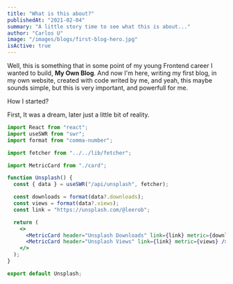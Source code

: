 ```yaml
---
title: "What is this about?"
publishedAt: "2021-02-04"
summary: "A little story time to see what this is about..."
author: "Carlos U"
image: "/images/blogs/first-blog-hero.jpg"
isActive: true
---
```


<!-- Content -->

<Text mb={12}>
  Well, this is something that in some point of my young Frontend career I
  wanted to build, <strong>My Own Blog</strong>. And now I'm here, writing my
  first blog, in my own website, created with code writed by me, and yeah, this
  maybe sounds simple, but this is very important, and powerfull for me.
</Text>

<Heading mb={2}>How I started?</Heading>

<Text mb={4}>First, It was a dream, later just a little bit of reality.</Text>

```jsx
import React from "react";
import useSWR from "swr";
import format from "comma-number";

import fetcher from "../../lib/fetcher";

import MetricCard from "./card";

function Unsplash() {
  const { data } = useSWR("/api/unsplash", fetcher);

  const downloads = format(data?.downloads);
  const views = format(data?.views);
  const link = "https://unsplash.com/@leerob";

  return (
    <>
      <MetricCard header="Unsplash Downloads" link={link} metric={downloads} />
      <MetricCard header="Unsplash Views" link={link} metric={views} />
    </>
  );
}

export default Unsplash;
```
